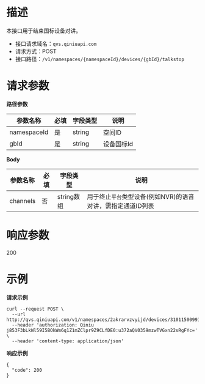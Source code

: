 # **描述**
本接口用于结束国标设备对讲。

* 接口请求域名：`qvs.qiniuapi.com`
* 请求方式：POST
* 接口路径：`/v1/namespaces/{namespaceId}/devices/{gbId}/talkstop`

# **请求参数**
**路径参数**

|参数名称|必填|字段类型|说明|
|---|---|---|---|
|namespaceId|是|string|空间ID
|gbId|是|string|设备国标Id

**Body**

|参数名称|必填|字段类型|说明|
|---|---|---|---|
|channels|否|string数组|用于终止`平台`类型设备(例如NVR)的语音对讲，需指定通道ID列表

# **响应参数**
200

# **示例**

**请求示例**
```
curl --request POST \
  --url http://qvs.qiniuapi.com/v1/namespaces/2akrarvzvyijd/devices/31011500991320000028/talkstop\
  --header 'authorization: Qiniu j853F3bLkWl59I5BOkWm6q1Z1mZClpr9Z9CLfDE0:u372aQV0359mzwTVGxn22sRgFYc=' \
  --header 'content-type: application/json'
```

**响应示例**
```
{
  "code": 200
}
```